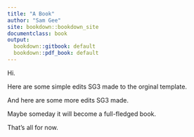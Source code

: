 ```yaml
---
title: "A Book"
author: "Sam Gee"
site: bookdown::bookdown_site
documentclass: book
output:
  bookdown::gitbook: default
  bookdown::pdf_book: default
---
```



Hi.

Here are some simple edits SG3 made to the orginal template.

And here are some more edits SG3 made.

Maybe someday it will become a full-fledged book.


That's all for now.


<!-- If you need PDF output, uncomment bookdown::pdf_book above in YAML. You will need a LaTeX installation, e.g., https://yihui.name/tinytex/ -->
